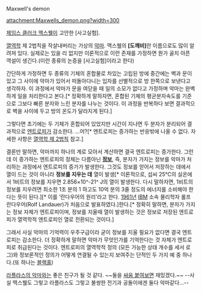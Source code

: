 Maxwell's demon

attachment:Maxwells_demon.png?width=300

[[제임스 클러크 맥스웰]]이 고안한 [사고실험].

[[열역학]] 제 2법칙을 작살내버리는 가상의 [[악마]]. 맥스웰의 '''[도깨비]'''란 이름으로도 많이 알려져 있다. 실제로는 있을 리 없지만 이론적으로 이런 존재를 가정하면 뭔가 골치 아픈 역설이 생긴다.(이런 종류의 논증을 [사고실험]이라고 한다)

간단하게 가정하면 두 종류의 기체의 혼합물로 차있는 고립된 방에 중간에는 벽과 문이 있고 그 사이에 악마가 있어서 떠돌아다니는 입자를 선별적으로 방 한쪽으로 보낸다고 생각하자. 이 과정에서 악마가 문을 여닫을 때 일의 소모가 없다고 가정하며 악마는 완벽하게 일을 처리한다고 본다.[* 정확하게 말하자면, 혼합된 기체의 평균분자속도를 기준으로 그보다 빠른 분자와 느린 분자를 나누는 것이다. 이 과정을 반복하다 보면 결과적으로 벽을 사이에 두고 방의 온도가 달라지게 된다.]

그렇다면 초기에는 두 기체가 혼합되어 있었지만 시간이 지나면 두 분자가 분리되어 결과적으로 [[엔트로피]]가 감소한다. …어?[* 엔트로피는 증가하는 반응밖에 나올 수 없다. 자세한 사항은 [[열역학|열역학 제 2법칙]] 참고.]

결론만 말하면, 악마까지 하나의 계로 모아서 계산하면 결국 엔트로피는 증가한다. 그런데 이 증가하는 엔트로피의 정체는 다름아닌 '''[[정보]]''', 즉, 분자가 가지는 정보를 악마가 처리하는 과정에서 엔트로피의 증가가 발생한다. 그것도 정보를 얻어서 저장하는 데에서 열이 드는 것이 아니라 '''정보를 지우는 데''' 열이 발생[* 이론적으로, 섭씨 25℃의 실온에서 1비트의 정보를 지우면 2.856×10^-21^ J의 열이 발생한다. 다시 말하자면, 1비트의 정보를 지우려면 최소한 1조 분의 1 하고도 10억 분의 3줄 정도의 에너지를 소비해야 한다는 뜻이 된다.][* 이를 ‘란다우어의 원리’라고 한다. [[1961년]] [[IBM]] 소속 물리학자 롤프 란다우어(Rolf Landauer)가 처음으로 발표하였다.]한다.[* 정확히 말하면, 분자가 가지는 정보 자체가 엔트로피이며, 정보를 지울때 열이 발생하는 것은 정보로 저장된 엔트로피가 열역학적 엔트로피인 열로 전환되는 것이다.]

그래서 사실 악마의 기억력이 우주구급이라 굳이 정보를 지울 필요가 없다면 결국 엔트로피는 감소한다. 더 정확하게 말하면 악마가 무엇인가를 기억한다는 것 자체가 엔트로피로 취급된다는 것이다. 엔트로피의 열역학적 정의 (모든 가능한 상태 개수를 세서 로그)와 정보론적인 정의가 어떻게 연결될 수 있는지 보여주는 단적인 두 가지 예 중 하나다.(또 하나는 [[블랙홀]])

[[라플라스의 악마]]와는 좋은 친구가 될 것 같다. ~~둘을 [[VS놀이|싸움 붙여보면]] 재밌겠다.~~ --사실 맥스웰도 그렇고 라플라스도 그렇고 불쌍한 전기과 공돌이에겐 둘다 악마같다...--
